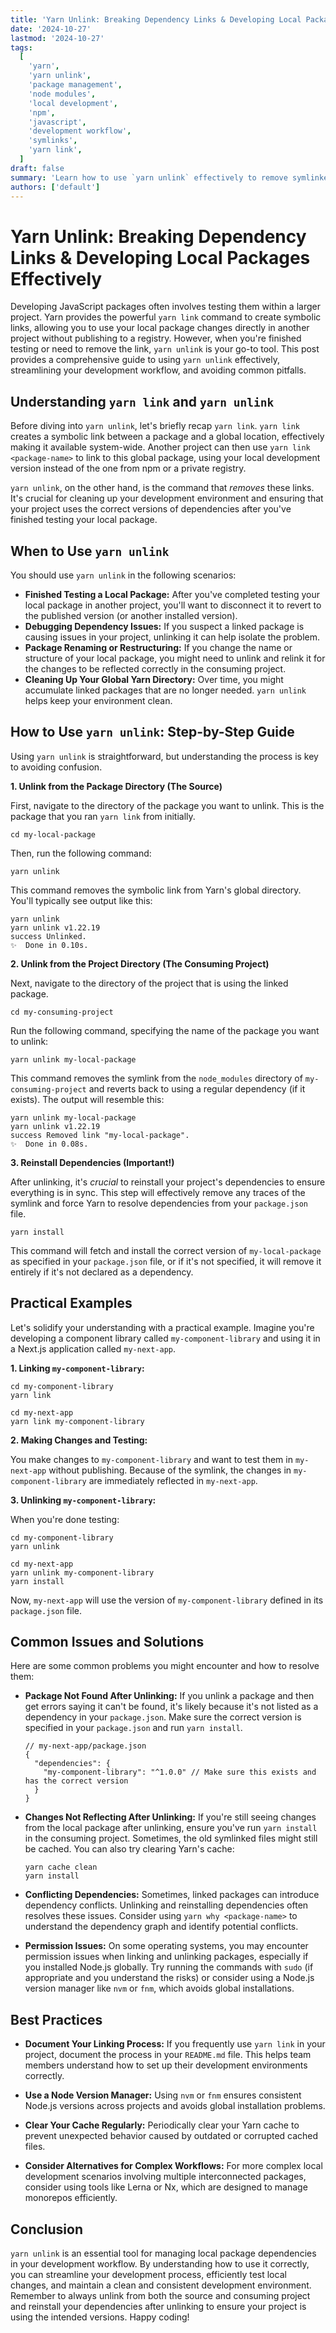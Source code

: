 ```yaml
---
title: 'Yarn Unlink: Breaking Dependency Links & Developing Local Packages Effectively'
date: '2024-10-27'
lastmod: '2024-10-27'
tags:
  [
    'yarn',
    'yarn unlink',
    'package management',
    'node modules',
    'local development',
    'npm',
    'javascript',
    'development workflow',
    'symlinks',
    'yarn link',
  ]
draft: false
summary: 'Learn how to use `yarn unlink` effectively to remove symlinked packages created with `yarn link`, enabling smoother development and testing of local packages within your projects. This comprehensive guide provides practical examples and best practices for managing your Yarn dependencies.'
authors: ['default']
---
```


# Yarn Unlink: Breaking Dependency Links & Developing Local Packages Effectively

Developing JavaScript packages often involves testing them within a larger project. Yarn provides the powerful `yarn link` command to create symbolic links, allowing you to use your local package changes directly in another project without publishing to a registry. However, when you're finished testing or need to remove the link, `yarn unlink` is your go-to tool. This post provides a comprehensive guide to using `yarn unlink` effectively, streamlining your development workflow, and avoiding common pitfalls.

## Understanding `yarn link` and `yarn unlink`

Before diving into `yarn unlink`, let's briefly recap `yarn link`. `yarn link` creates a symbolic link between a package and a global location, effectively making it available system-wide. Another project can then use `yarn link <package-name>` to link to this global package, using your local development version instead of the one from npm or a private registry.

`yarn unlink`, on the other hand, is the command that _removes_ these links. It's crucial for cleaning up your development environment and ensuring that your project uses the correct versions of dependencies after you've finished testing your local package.

## When to Use `yarn unlink`

You should use `yarn unlink` in the following scenarios:

- **Finished Testing a Local Package:** After you've completed testing your local package in another project, you'll want to disconnect it to revert to the published version (or another installed version).
- **Debugging Dependency Issues:** If you suspect a linked package is causing issues in your project, unlinking it can help isolate the problem.
- **Package Renaming or Restructuring:** If you change the name or structure of your local package, you might need to unlink and relink it for the changes to be reflected correctly in the consuming project.
- **Cleaning Up Your Global Yarn Directory:** Over time, you might accumulate linked packages that are no longer needed. `yarn unlink` helps keep your environment clean.

## How to Use `yarn unlink`: Step-by-Step Guide

Using `yarn unlink` is straightforward, but understanding the process is key to avoiding confusion.

**1. Unlink from the Package Directory (The Source)**

First, navigate to the directory of the package you want to unlink. This is the package that you ran `yarn link` from initially.

```plaintext
cd my-local-package
```

Then, run the following command:

```plaintext
yarn unlink
```

This command removes the symbolic link from Yarn's global directory. You'll typically see output like this:

```
yarn unlink
yarn unlink v1.22.19
success Unlinked.
✨  Done in 0.10s.
```

**2. Unlink from the Project Directory (The Consuming Project)**

Next, navigate to the directory of the project that is using the linked package.

```plaintext
cd my-consuming-project
```

Run the following command, specifying the name of the package you want to unlink:

```plaintext
yarn unlink my-local-package
```

This command removes the symlink from the `node_modules` directory of `my-consuming-project` and reverts back to using a regular dependency (if it exists). The output will resemble this:

```
yarn unlink my-local-package
yarn unlink v1.22.19
success Removed link "my-local-package".
✨  Done in 0.08s.
```

**3. Reinstall Dependencies (Important!)**

After unlinking, it's _crucial_ to reinstall your project's dependencies to ensure everything is in sync. This step will effectively remove any traces of the symlink and force Yarn to resolve dependencies from your `package.json` file.

```plaintext
yarn install
```

This command will fetch and install the correct version of `my-local-package` as specified in your `package.json` file, or if it's not specified, it will remove it entirely if it's not declared as a dependency.

## Practical Examples

Let's solidify your understanding with a practical example. Imagine you're developing a component library called `my-component-library` and using it in a Next.js application called `my-next-app`.

**1. Linking `my-component-library`:**

```plaintext
cd my-component-library
yarn link
```

```plaintext
cd my-next-app
yarn link my-component-library
```

**2. Making Changes and Testing:**

You make changes to `my-component-library` and want to test them in `my-next-app` without publishing. Because of the symlink, the changes in `my-component-library` are immediately reflected in `my-next-app`.

**3. Unlinking `my-component-library`:**

When you're done testing:

```plaintext
cd my-component-library
yarn unlink
```

```plaintext
cd my-next-app
yarn unlink my-component-library
yarn install
```

Now, `my-next-app` will use the version of `my-component-library` defined in its `package.json` file.

## Common Issues and Solutions

Here are some common problems you might encounter and how to resolve them:

- **Package Not Found After Unlinking:** If you unlink a package and then get errors saying it can't be found, it's likely because it's not listed as a dependency in your `package.json`. Make sure the correct version is specified in your `package.json` and run `yarn install`.

  ```plaintext
  // my-next-app/package.json
  {
    "dependencies": {
      "my-component-library": "^1.0.0" // Make sure this exists and has the correct version
    }
  }
  ```

- **Changes Not Reflecting After Unlinking:** If you're still seeing changes from the local package after unlinking, ensure you've run `yarn install` in the consuming project. Sometimes, the old symlinked files might still be cached. You can also try clearing Yarn's cache:

  ```plaintext
  yarn cache clean
  yarn install
  ```

- **Conflicting Dependencies:** Sometimes, linked packages can introduce dependency conflicts. Unlinking and reinstalling dependencies often resolves these issues. Consider using `yarn why <package-name>` to understand the dependency graph and identify potential conflicts.

- **Permission Issues:** On some operating systems, you may encounter permission issues when linking and unlinking packages, especially if you installed Node.js globally. Try running the commands with `sudo` (if appropriate and you understand the risks) or consider using a Node.js version manager like `nvm` or `fnm`, which avoids global installations.

## Best Practices

- **Document Your Linking Process:** If you frequently use `yarn link` in your project, document the process in your `README.md` file. This helps team members understand how to set up their development environments correctly.

- **Use a Node Version Manager:** Using `nvm` or `fnm` ensures consistent Node.js versions across projects and avoids global installation problems.

- **Clear Your Cache Regularly:** Periodically clear your Yarn cache to prevent unexpected behavior caused by outdated or corrupted cached files.

- **Consider Alternatives for Complex Workflows:** For more complex local development scenarios involving multiple interconnected packages, consider using tools like Lerna or Nx, which are designed to manage monorepos efficiently.

## Conclusion

`yarn unlink` is an essential tool for managing local package dependencies in your development workflow. By understanding how to use it correctly, you can streamline your development process, efficiently test local changes, and maintain a clean and consistent development environment. Remember to always unlink from both the source and consuming project and reinstall your dependencies after unlinking to ensure your project is using the intended versions. Happy coding!
